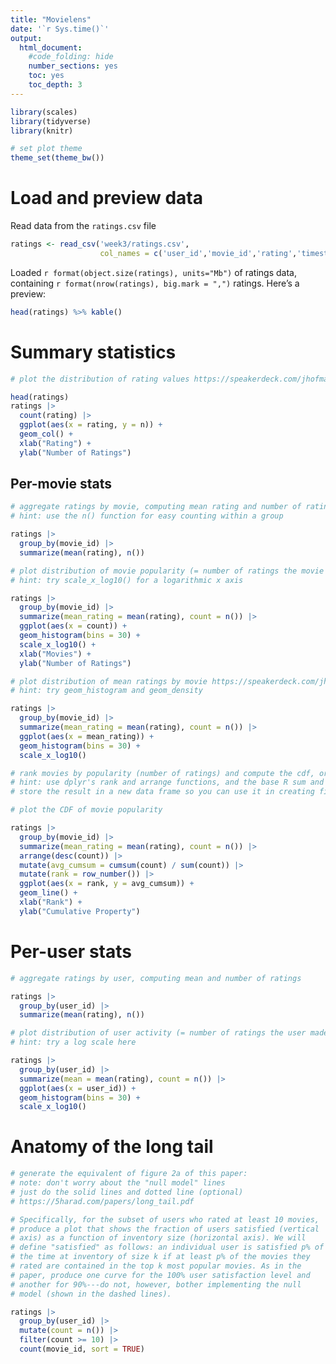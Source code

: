 ```yaml
---
title: "Movielens"
date: '`r Sys.time()`'
output:
  html_document:
    #code_folding: hide
    number_sections: yes
    toc: yes
    toc_depth: 3
---
```


```r
library(scales)
library(tidyverse)
library(knitr)

# set plot theme
theme_set(theme_bw())
```

# Load and preview data

Read data from the `ratings.csv` file
```r
ratings <- read_csv('week3/ratings.csv',
                    col_names = c('user_id','movie_id','rating','timestamp'))
```

Loaded `r format(object.size(ratings), units="Mb")` of ratings data, containing `r format(nrow(ratings), big.mark = ",")` ratings. Here's a preview:
```r
head(ratings) %>% kable()
```

# Summary statistics

```r
# plot the distribution of rating values https://speakerdeck.com/jhofman/modeling-social-data-lecture-2-introduction-to-counting?slide=26

head(ratings)
ratings |>
  count(rating) |>
  ggplot(aes(x = rating, y = n)) +
  geom_col() +
  xlab("Rating") +
  ylab("Number of Ratings")

```

## Per-movie stats

```r
# aggregate ratings by movie, computing mean rating and number of ratings
# hint: use the n() function for easy counting within a group

ratings |>
  group_by(movie_id) |>
  summarize(mean(rating), n())

```

```r
# plot distribution of movie popularity (= number of ratings the movie received)
# hint: try scale_x_log10() for a logarithmic x axis

ratings |>
  group_by(movie_id) |>
  summarize(mean_rating = mean(rating), count = n()) |>
  ggplot(aes(x = count)) +
  geom_histogram(bins = 30) +
  scale_x_log10() +
  xlab("Movies") +
  ylab("Number of Ratings")


```

```r
# plot distribution of mean ratings by movie https://speakerdeck.com/jhofman/modeling-social-data-lecture-2-introduction-to-counting?slide=28
# hint: try geom_histogram and geom_density

ratings |>
  group_by(movie_id) |>
  summarize(mean_rating = mean(rating), count = n()) |>
  ggplot(aes(x = mean_rating)) +
  geom_histogram(bins = 30) +
  scale_x_log10()

```

```r
# rank movies by popularity (number of ratings) and compute the cdf, or fraction of all views covered by the top-k movies https://speakerdeck.com/jhofman/modeling-social-data-lecture-2-introduction-to-counting?slide=30
# hint: use dplyr's rank and arrange functions, and the base R sum and cumsum functions
# store the result in a new data frame so you can use it in creating figure 2 from the paper below

# plot the CDF of movie popularity

ratings |>
  group_by(movie_id) |>
  summarize(mean_rating = mean(rating), count = n()) |>
  arrange(desc(count)) |>
  mutate(avg_cumsum = cumsum(count) / sum(count)) |>
  mutate(rank = row_number()) |>
  ggplot(aes(x = rank, y = avg_cumsum)) +
  geom_line() +
  xlab("Rank") +
  ylab("Cumulative Property")

```


# Per-user stats

```r
# aggregate ratings by user, computing mean and number of ratings

ratings |> 
  group_by(user_id) |>
  summarize(mean(rating), n())

```

```r
# plot distribution of user activity (= number of ratings the user made)
# hint: try a log scale here

ratings |> 
  group_by(user_id) |>
  summarize(mean = mean(rating), count = n()) |>
  ggplot(aes(x = user_id)) +
  geom_histogram(bins = 30) +
  scale_x_log10()

```

# Anatomy of the long tail

```r
# generate the equivalent of figure 2a of this paper:
# note: don't worry about the "null model" lines
# just do the solid lines and dotted line (optional)
# https://5harad.com/papers/long_tail.pdf

# Specifically, for the subset of users who rated at least 10 movies,
# produce a plot that shows the fraction of users satisfied (vertical
# axis) as a function of inventory size (horizontal axis). We will
# define "satisfied" as follows: an individual user is satisfied p% of
# the time at inventory of size k if at least p% of the movies they
# rated are contained in the top k most popular movies. As in the
# paper, produce one curve for the 100% user satisfaction level and
# another for 90%---do not, however, bother implementing the null
# model (shown in the dashed lines).

ratings |> 
  group_by(user_id) |>
  mutate(count = n()) |>
  filter(count >= 10) |>
  count(movie_id, sort = TRUE)

```
